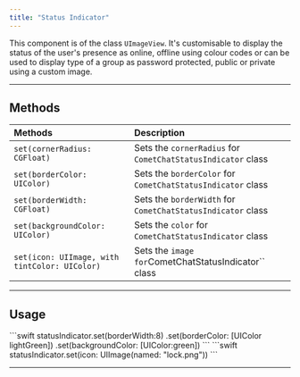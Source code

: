 ```yaml
---
title: "Status Indicator"
---
```


This component is of the class `UImageView`. It's customisable to display the status of the user's presence as online, offline using colour codes or can be used to display type of a group as password protected, public or private using a custom image.

***

## Methods

| Methods                                       | Description                                                  |
| :--------------------------------------------- | :------------------------------------------------------------ |
| `set(cornerRadius: CGFloat)`                  | Sets the `cornerRadius` for `CometChatStatusIndicator` class |
| `set(borderColor: UIColor)`                   | Sets the `borderColor` for `CometChatStatusIndicator` class  |
| `set(borderWidth: CGFloat)`                   | Sets the `borderWidth` for `CometChatStatusIndicator` class  |
| `set(backgroundColor: UIColor)`               | Sets the `color` for `CometChatStatusIndicator` class        |
| `set(icon: UIImage, with tintColor: UIColor)` | Sets the `image for`CometChatStatusIndicator\`\` class       |

***

## Usage

<Tabs>
<Tab title="Swift">
```swift
statusIndicator.set(borderWidth:8)
							 .set(borderColor: [UIColor lightGreen])
               .set(backgroundColor: [UIColor:green])
```

</Tab>

</Tabs>

<Tabs>
<Tab title="Swift">
```swift
statusIndicator.set(icon: UIImage(named: "lock.png"))
```

</Tab>

</Tabs>

***
